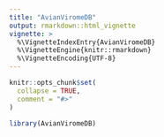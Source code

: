 ```yaml
---
title: "AvianViromeDB"
output: rmarkdown::html_vignette
vignette: >
  %\VignetteIndexEntry{AvianViromeDB}
  %\VignetteEngine{knitr::rmarkdown}
  %\VignetteEncoding{UTF-8}
---
```


```r
knitr::opts_chunk$set(
  collapse = TRUE,
  comment = "#>"
)
```

```r
library(AvianViromeDB)
```
